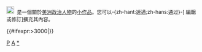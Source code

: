 <div class="notice metadata" id="stub" style="font-size: small;">[[File:America noviter delineata.jpg|20px|]]&nbsp;&nbsp;'''{{PAGENAME}}'''是一個關於[[美洲]][[政治人物]]的[[Wikipedia:小作品|小作品]]。您可以-{zh-hant:透過;zh-hans:通过}-<span class="plainlinks">[{{fullurl:{{FULLPAGENAME}}|action=edit}} 編輯或修訂]</span>擴充其內容。</div><includeonly>[[Category:美洲政治人物小作品|{{PAGENAME}}]]{{#ifexpr:{{PAGESIZE:{{FULLPAGENAME}}|R}}>3000|[[Category:字数已超过3000字节的小作品|{{PAGENAME}}]]}}</includeonly><noinclude>[[Category:美洲小作品模板|P]][[Category:政治人物小作品模板|A]][[Category:美洲政治人物小作品|*]]</noinclude>